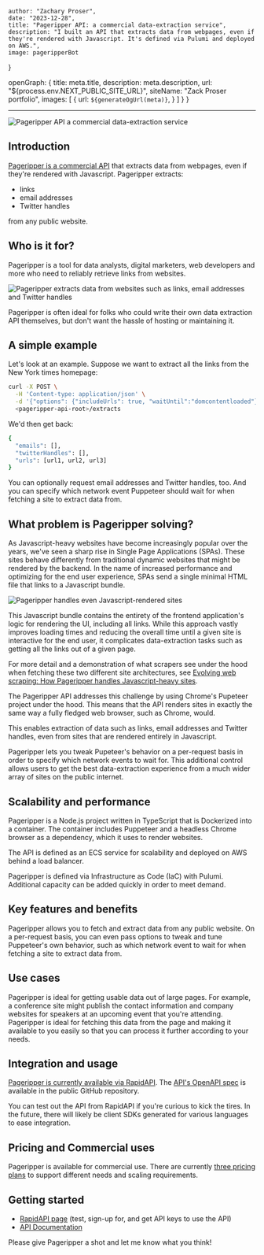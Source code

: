 


    author: "Zachary Proser", 
    date: "2023-12-28",
    title: "Pageripper API: a commercial data-extraction service", 
    description: "I built an API that extracts data from webpages, even if they're rendered with Javascript. It's defined via Pulumi and deployed on AWS.",
    image: pageripperBot
}

  openGraph: {
    title: meta.title,
    description: meta.description,
    url: "${process.env.NEXT_PUBLIC_SITE_URL}", 
    siteName: "Zack Proser portfolio",
    images: [
      {
        url: `${generateOgUrl(meta)}`,
      }
    ]
  }
}


--- 

<Image src={pageripperBot} alt="Pageripper API a commercial data-extraction service" />

## Introduction

[Pageripper is a commercial API](https://rapidapi.com/zackproser/api/pageripper/) that extracts data from webpages, even if they're rendered with Javascript. Pageripper extracts: 
* links 
* email addresses
* Twitter handles 

from any public website. 

## Who is it for?

Pageripper is a tool for data analysts, digital marketers, web developers and more who need to reliably retrieve links from websites. 

<Image src={pageripperExtracting} alt="Pageripper extracts data from websites such as links, email addresses and Twitter handles" />

Pageripper is often ideal for folks who could write their own data extraction API themselves, but don't want the hassle of hosting or maintaining it. 

## A simple example 

Let's look at an example. Suppose we want to extract all the links from the New York times homepage:

```bash
curl -X POST \
  -H 'Content-type: application/json' \
  -d '{"options": {"includeUrls": true, "waitUntil":"domcontentloaded"}, "url": "https://nytimes.com"}' \
  <pageripper-api-root>/extracts
```

We'd then get back: 

```bash
{
  "emails": [],
  "twitterHandles": [],
  "urls": [url1, url2, url3]
}
```

You can optionally request email addresses and Twitter handles, too. And you can specify which network event Puppeteer should wait for when fetching a site to extract data from.

## What problem is Pageripper solving?

As Javascript-heavy websites have become increasingly popular over the years, we've seen a sharp rise in Single Page Applications (SPAs). These sites behave differently from traditional 
dynamic websites that might be rendered by the backend. In the name of increased performance and optimizing for the end user experience, SPAs send a single minimal HTML file that links to a Javascript bundle. 

<Image src={pageripperSurfing} alt="Pageripper handles even Javascript-rendered sites" />

This Javascript bundle contains the entirety of the frontend application's logic for rendering the UI, including all links. While this approach vastly improves loading times and reducing the overall time until 
a given site is interactive for the end user, it complicates data-extraction tasks such as getting all the links out of a given page. 

For more detail and a demonstration of what scrapers see under the hood when fetching these two different site architectures, see [Evolving web scraping: How Pageripper handles Javascript-heavy sites](/blog/evolving-web-scraping-pageripper-api).

The Pageripper API addresses this challenge by using Chrome's Pupeteer project under the hood. This means that the API renders sites in exactly the same way a fully fledged web browser, such as Chrome, would. 

This enables extraction of data such as links, email addresses and Twitter handles, even from sites that are rendered entirely in Javascript. 

Pageripper lets you tweak Pupeteer's behavior on a per-request basis in order to specify which network events to wait for. This additional control allows users to get the best data-extraction experience from a much wider array of sites on the public internet.

## Scalability and performance 

Pageripper is a Node.js project written in TypeScript that is Dockerized into a container. The container includes Puppeteer and a headless Chrome browser as a dependency, which it uses to render websites. 

The API is defined as an ECS service for scalability and deployed on AWS behind a load balancer. 

Pageripper is defined via Infrastructure as Code (IaC) with Pulumi. Additional capacity can be added quickly in order to meet demand. 

## Key features and benefits 

Pageripper allows you to fetch and extract data from any public website. On a per-request basis, you can even pass options to tweak and tune Puppeteer's own behavior, such as which network event to wait for when fetching a site to extract 
data from. 

## Use cases 

Pageripper is ideal for getting usable data out of large pages. For example, a conference site might publish the contact information and company websites for speakers at an upcoming event that you're attending. Pageripper is ideal for fetching this 
data from the page and making it available to you easily so that you can process it further according to your needs. 

## Integration and usage 

[Pageripper is currently available via RapidAPI](https://rapidapi.com/zackproser/api/pageripper/). The [API's OpenAPI spec](https://github.com/zackproser/pageripper-v2/blob/main/spec/swagger.yml) is available in the public GitHub repository. 

You can test out the API from RapidAPI if you're curious to kick the tires. In the future, there will likely be client SDKs generated for various languages to ease integration. 

## Pricing and Commercial uses

Pageripper is available for commercial use. There are currently [three pricing plans](https://rapidapi.com/zackproser/api/pageripper/pricing) to support different needs and scaling requirements. 

## Getting started 

* [RapidAPI page](https://rapidapi.com/zackproser/api/pageripper) (test, sign-up for, and get API keys to use the API)
* [API Documentation](https://zackproser.github.io/pageripper-v2/)

Please give Pageripper a shot and let me know what you think!

